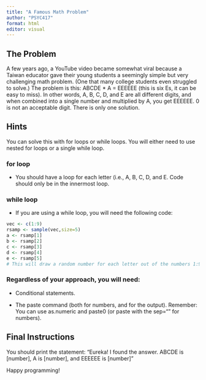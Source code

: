 ---
title: "A Famous Math Problem"
author: "PSYC417"
format: html
editor: visual
---

## The Problem

A few years ago, a YouTube video became somewhat viral because a Taiwan educator gave their young students a seemingly simple but very challenging math problem. (One that many college students even struggled to solve.) The problem is this: ABCDE \* A = EEEEEE (this is six Es, it can be easy to miss). In other words, A, B, C, D, and E are all different digits, and when combined into a single number and multiplied by A, you get EEEEEE. 0 is not an acceptable digit. There is only one solution.

## Hints

You can solve this with for loops or while loops. You will either need to use nested for loops or a single while loop.

### for loop

-   You should have a loop for each letter (i.e., A, B, C, D, and E. Code should only be in the innermost loop.

### while loop

-   If you are using a while loop, you will need the following code:

```{r}
vec <- c(1:9)  
rsamp <- sample(vec,size=5)
a <- rsamp[1]
b <- rsamp[2]
c <- rsamp[3]
d <- rsamp[4]
e <- rsamp[5]
# This will draw a random number for each letter out of the numbers 1:9.
```

### Regardless of your approach, you will need:

-   Conditional statements.

-   The paste command (both for numbers, and for the output). Remember: You can use as.numeric and paste0 (or paste with the sep="" for numbers).

## Final Instructions

You should print the statement: "Eureka! I found the answer. ABCDE is \[number\], A is \[number\], and EEEEEE is \[number\]"

Happy programming!

```{r}

```
